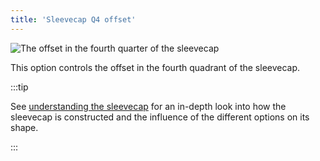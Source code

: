 ```yaml
---
title: 'Sleevecap Q4 offset'
---
```


![The offset in the fourth quarter of the sleevecap](./sleevecapq4offset.svg)

This option controls the offset in the fourth quadrant of the sleevecap.

:::tip

See [understanding the sleevecap](/docs/designs/brian/options#understanding-the-sleevecap) for an in-depth
look into how the sleevecap is constructed and the influence of the different options on its shape.

:::
